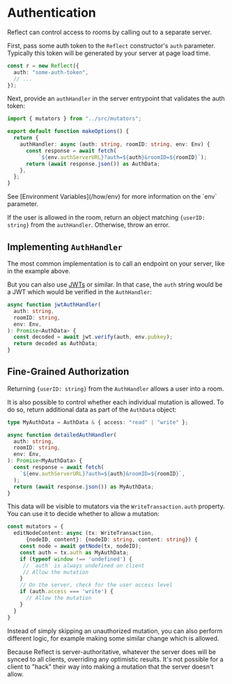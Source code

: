 
# Authentication

Reflect can control access to rooms by calling out to a separate server.

First, pass some auth token to the `Reflect` constructor's `auth` parameter. Typically this token will be generated by your server at page load time.

```ts filename="index.tsx"
const r = new Reflect({
  auth: "some-auth-token",
  // ...
});
```

Next, provide an `authHandler` in the server entrypoint that validates the auth token:

```ts filename="/reflect/index.ts"
import { mutators } from "../src/mutators";

export default function makeOptions() {
  return {
    authHandler: async (auth: string, roomID: string, env: Env) {
      const response = await fetch(
          `${env.authServerURL}?auth=${auth}&roomID=${roomID}`);
      return (await response.json()) as AuthData;
    },
  };
}
```

<Callout type="info">
  See [Environment Variables](/how/env) for more information on the `env`
  parameter.
</Callout>

If the user is allowed in the room, return an object matching `{userID: string}` from the `authHandler`. Otherwise, throw an error.

## Implementing `AuthHandler`

The most common implementation is to call an endpoint on your server, like in the example above.

But you can also use <a href="https://jwt.io/">JWTs</a> or similar. In that case, the `auth` string would be a JWT which would be verified in the `AuthHandler`:

```ts
async function jwtAuthHandler(
  auth: string,
  roomID: string,
  env: Env,
): Promise<AuthData> {
  const decoded = await jwt.verify(auth, env.pubkey);
  return decoded as AuthData;
}
```

## Fine-Grained Authorization

Returning `{userID: string}` from the `AuthHandler` allows a user into a room.

It is also possible to control whether each individual mutation is allowed. To do so, return additional data as part of the `AuthData` object:

```ts
type MyAuthData = AuthData & { access: "read" | "write" };

async function detailedAuthHandler(
  auth: string,
  roomID: string,
  env: Env,
): Promise<MyAuthData> {
  const response = await fetch(
    `${env.authServerURL}?auth=${auth}&roomID=${roomID}`,
  );
  return (await response.json()) as MyAuthData;
}
```

This data will be visible to mutators via the `WriteTransaction.auth` property. You can use it to decide whether to allow a mutation:

```ts
const mutators = {
  editNodeContent: async (tx: WriteTransaction,
      {nodeID, content}: {nodeID: string, content: string}) {
    const node = await getNode(tx, nodeID);
    const auth = tx.auth as MyAuthData;
    if (typeof window !== 'undefined') {
     // `auth` is always undefined on client
     // Allow the mutation
    }
    // On the server, check for the user access level
    if (auth.access === 'write') {
      // Allow the mutation
    }
  }
}
```

Instead of simply skipping an unauthorized mutation, you can also perform different logic, for example making some similar change which is allowed.

Because Reflect is server-authoritative, whatever the server does will be synced to all clients, overriding any optimistic results. It's not possible for a client to "hack" their way into making a mutation that the server doesn't allow.
